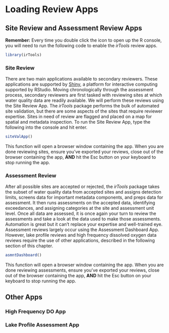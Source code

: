 # Loading Review Apps {#apps}

## Site Review and Assessment Review Apps

**Remember:** Every time you double click the icon to open up the R console, you will need to run the following code to enable the *irTools* review apps.

```r
library(irTools)
```

### Site Review

There are two main applications available to secondary reviewers. These applications are supported by [Shiny](https://shiny.rstudio.com/), a platform for interactive computing supported by RStudio. Moving chronologically through the assessment process, secondary reviewers are first tasked with reviewing sites at which water quality data are readily available. We will perform these reviews using the Site Review App. The *irTools* package performs the bulk of automated site validation, but there are some aspects of the sites that require reviewer expertise. Sites in need of review are flagged and placed on a map for spatial and metadata inspection. To run the Site Review App, type the following into the console and hit enter.

```r
siteValApp()
```

This function will open a browser window containing the app. When you are done reviewing sites, ensure you've exported your reviews, close out of the browser containing the app, **AND** hit the Esc button on your keyboard to stop running the app. 

### Assessment Review

After all possible sites are accepted or rejected, the *irTools* package takes the subset of water quality data from accepted sites and assigns detection limits, screens data for important metadata components, and preps data for assessment. It then runs assessments on the accepted data, identifying exceedances, and assigning categories at the site and assessment unit level. Once all data are assessed, it is once again your turn to review the assessments and take a look at the data used to make those assessments. Automation is great but it can't replace your expertise and well-trained eye. Assessment reviews largely occur using the Assessment Dashboard App. However, lake profile reviews and high frequency dissolved oxygen data reviews require the use of other applications, described in the following section of this chapter.    

```r
asmntDashboard()
```

This function will open a browser window containing the app. When you are done reviewing assessments, ensure you've exported your reviews, close out of the browser containing the app, **AND** hit the Esc button on your keyboard to stop running the app.

## Other Apps

### High Frequency DO App

### Lake Profile Assessment App


